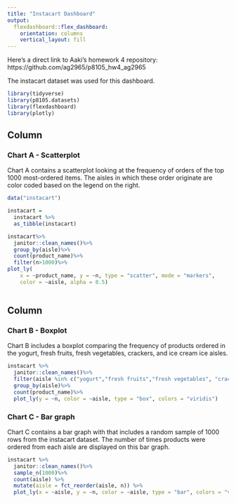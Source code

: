 ```yaml
---
title: "Instacart Dashboard"
output:
  flexdashboard::flex_dashboard:
    orientation: columns
    vertical_layout: fill
---
```


Here's a direct link to Aaki's homework 4 repository: https://github.com/ag2965/p8105_hw4_ag2965

The instacart dataset was used for this dashboard.

```r
library(tidyverse)
library(p8105.datasets)
library(flexdashboard)
library(plotly)
```

Column {data-width=650}
-----------------------------------------------------------------------

### Chart A - Scatterplot

Chart A contains a scatterplot looking at the frequency of orders of the top 1000 most-ordered items. The aisles in which these order originate are color coded based on the legend on the right.
```r
data("instacart")

instacart = 
  instacart %>% 
  as_tibble(instacart)

instacart%>%
  janitor::clean_names()%>%
  group_by(aisle)%>%
  count(product_name)%>%
  filter(n>1000)%>%
plot_ly(
    x = ~product_name, y = ~n, type = "scatter", mode = "markers",
    color = ~aisle, alpha = 0.5)
    
```


Column {data-width=350}
-----------------------------------------------------------------------

### Chart B - Boxplot
Chart B includes a boxplot comparing the frequency of products ordered in the yogurt, fresh fruits, fresh vegetables, crackers, and ice cream ice aisles.  

```r
instacart %>% 
  janitor::clean_names()%>%
  filter(aisle %in% c("yogurt","fresh fruits","fresh vegetables", "crackers", "ice cream ice"))%>%
  group_by(aisle)%>%
  count(product_name)%>%
  plot_ly(y = ~n, color = ~aisle, type = "box", colors = "viridis")
```

### Chart C - Bar graph

Chart C contains a bar graph with that includes a random sample of 1000 rows from the instacart dataset. The number of times products were ordered from each aisle are displayed on this bar graph.
```r
instacart %>% 
  janitor::clean_names()%>%
  sample_n(1000)%>%
  count(aisle) %>% 
  mutate(aisle = fct_reorder(aisle, n)) %>% 
  plot_ly(x = ~aisle, y = ~n, color = ~aisle, type = "bar", colors = "viridis")
```